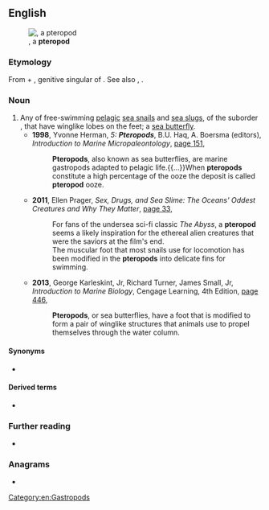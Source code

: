 ==English==
[[File:LimacinaHelicinaNOAA.jpg|right|thumb|{{taxlink|Limacina helicina|species|noshow=1}}, a '''pteropod''']]

===Etymology===
From {{etyl|grc|en}} {{m|grc|πτερόν||wing, feather}} + {{m|grc|ποδός}}, genitive singular of {{m|grc|πούς||foot, leg}}. See also {{m|en|ptero-}}, {{m|en|-pod}}.

===Noun===
{{en-noun}}

# Any of free-swimming [[pelagic]] [[sea snail]]s and [[sea slug]]s, of the suborder ''{{taxlink|Thecosomata|suborder|noshow=1}}'', that have winglike lobes on the feet; a [[sea butterfly]].
#* '''1998''', Yvonne Herman, ''5: '''Pteropods''''', B.U. Haq, A. Boersma (editors), ''Introduction to Marine Micropaleontology'', [https://books.google.com.au/books?id=0XezCm7IwpUC&pg=PA151&dq=%22pteropod%22%7C%22pteropods%22&hl=en&sa=X&redir_esc=y#v=onepage&q=%22pteropod%22%7C%22pteropods%22&f=false page 151],
#*: '''Pteropods''', also known as sea butterflies, are marine gastropods adapted to pelagic life.{{...}}When '''pteropods''' constitute a high percentage of the ooze the deposit is called '''pteropod''' ooze.
#* '''2011''', Ellen Prager, ''Sex, Drugs, and Sea Slime: The Oceans' Oddest Creatures and Why They Matter'', [https://books.google.com.au/books?id=p9aLzUod7dcC&pg=PA33&dq=%22pteropod%22%7C%22pteropods%22&hl=en&sa=X&redir_esc=y#v=onepage&q=%22pteropod%22%7C%22pteropods%22&f=false page 33],
#*: For fans of the undersea sci-fi classic ''The Abyss'', a '''pteropod''' seems a likely inspiration for the ethereal alien creatures that were the saviors at the film's end.
#*: The muscular foot that most snails use for locomotion has been modified in the '''pteropods''' into delicate fins for swimming.
#* '''2013''', George Karleskint, Jr, Richard Turner, James Small, Jr, ''Introduction to Marine Biology'', Cengage Learning, 4th Edition, [https://books.google.com.au/books?id=9fEKAAAAQBAJ&pg=PA446&dq=%22pteropod%22%7C%22pteropods%22&hl=en&sa=X&redir_esc=y#v=onepage&q=%22pteropod%22%7C%22pteropods%22&f=false page 446],
#*: '''Pteropods''', or sea butterflies, have a foot that is modified to form a pair of winglike structures that animals use to propel themselves through the water column.

====Synonyms====
* {{sense|any member of Thecosomata}} {{l|en|sea butterfly}}

====Derived terms====
* {{l|en|pteropod ooze}}

===Further reading===
* {{pedia}}

===Anagrams===
* {{anagrams|en|top-roped|toproped}}

[[Category:en:Gastropods]]